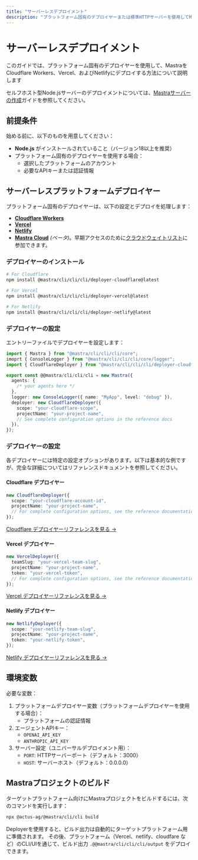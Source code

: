 ```yaml
---
title: "サーバーレスデプロイメント"
description: "プラットフォーム固有のデプロイヤーまたは標準HTTPサーバーを使用してMastraアプリケーションを構築およびデプロイする"
---
```


# サーバーレスデプロイメント

このガイドでは、プラットフォーム固有のデプロイヤーを使用して、MastraをCloudflare Workers、Vercel、およびNetlifyにデプロイする方法について説明します

セルフホスト型Node.jsサーバーのデプロイメントについては、[Mastraサーバーの作成](/docs/deployment/server)ガイドを参照してください。

## 前提条件

始める前に、以下のものを用意してください：

- **Node.js** がインストールされていること（バージョン18以上を推奨）
- プラットフォーム固有のデプロイヤーを使用する場合：
  - 選択したプラットフォームのアカウント
  - 必要なAPIキーまたは認証情報

## サーバーレスプラットフォームデプロイヤー

プラットフォーム固有のデプロイヤーは、以下の設定とデプロイを処理します：

- **[Cloudflare Workers](/reference/deployer/cloudflare)**
- **[Vercel](/reference/deployer/vercel)**
- **[Netlify](/reference/deployer/netlify)**
- **[Mastra Cloud](/docs/@@mastra/cli/cli/cli-cloud/overview)** _(ベータ)_。早期アクセスのために[クラウドウェイトリスト](https://@@mastra/cli/cli/cli.ai/cloud-beta)に参加できます。

### デプロイヤーのインストール

```bash copy
# For Cloudflare
npm install @mastra/cli/cli/cli/deployer-cloudflare@latest

# For Vercel
npm install @mastra/cli/cli/cli/deployer-vercel@latest

# For Netlify
npm install @mastra/cli/cli/cli/deployer-netlify@latest
```

### デプロイヤーの設定

エントリーファイルでデプロイヤーを設定します：

```typescript copy showLineNumbers
import { Mastra } from "@mastra/cli/cli/cli/core";
imoprt { ConsoleLogger } from "@mastra/cli/cli/cli/core/logger";
import { CloudflareDeployer } from "@mastra/cli/cli/cli/deployer-cloudflare";

export const @@mastra/cli/cli/cli = new Mastra({
  agents: {
    /* your agents here */
  },
  logger: new ConsoleLogger({ name: "MyApp", level: "debug" }),
  deployer: new CloudflareDeployer({
    scope: "your-cloudflare-scope",
    projectName: "your-project-name",
    // See complete configuration options in the reference docs
  }),
});
```

### デプロイヤーの設定

各デプロイヤーには特定の設定オプションがあります。以下は基本的な例ですが、完全な詳細についてはリファレンスドキュメントを参照してください。

#### Cloudflare デプロイヤー

```typescript copy showLineNumbers
new CloudflareDeployer({
  scope: "your-cloudflare-account-id",
  projectName: "your-project-name",
  // For complete configuration options, see the reference documentation
});
```

[Cloudflare デプロイヤーリファレンスを見る →](/reference/deployer/cloudflare)

#### Vercel デプロイヤー

```typescript copy showLineNumbers
new VercelDeployer({
  teamSlug: "your-vercel-team-slug",
  projectName: "your-project-name",
  token: "your-vercel-token",
  // For complete configuration options, see the reference documentation
});
```

[Vercel デプロイヤーリファレンスを見る →](/reference/deployer/vercel)

#### Netlify デプロイヤー

```typescript copy showLineNumbers
new NetlifyDeployer({
  scope: "your-netlify-team-slug",
  projectName: "your-project-name",
  token: "your-netlify-token",
});
```

[Netlify デプロイヤーリファレンスを見る →](/reference/deployer/netlify)

## 環境変数

必要な変数：

1. プラットフォームデプロイヤー変数（プラットフォームデプロイヤーを使用する場合）：
   - プラットフォームの認証情報
2. エージェントAPIキー：
   - `OPENAI_API_KEY`
   - `ANTHROPIC_API_KEY`
3. サーバー設定（ユニバーサルデプロイメント用）：
   - `PORT`: HTTPサーバーポート（デフォルト：3000）
   - `HOST`: サーバーホスト（デフォルト：0.0.0.0）

## Mastraプロジェクトのビルド

ターゲットプラットフォーム向けにMastraプロジェクトをビルドするには、次のコマンドを実行します：

```bash
npx @actus-ag/@mastra/cli/cli build
```

Deployerを使用すると、ビルド出力は自動的にターゲットプラットフォーム用に準備されます。
その後、プラットフォーム（Vercel、netlify、cloudfare など）のCLI/UIを通じて、ビルド出力 `.@@mastra/cli/cli/cli/output` をデプロイできます。
